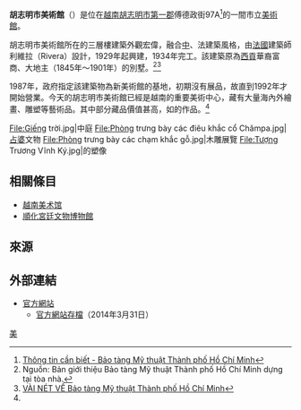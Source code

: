 {{Infobox museum
 |名称    = 胡志明市美術館
 |图像    = Museum of Fine Arts, HCMC.jpg
 |图像大小= 200px
 |图像说明=胡志明市美術館大門口 
 |map_type= Vietnam Ho Chi Minh City
 |latitude=
 |longitude=
 |map_size= <!-- default 220-->
 |map_caption=
 |坐标    ={{coord|10.77153820|106.69398073|display=inline}}
 |established    = 1987年
 |dissolved    = <!--关闭日期-->
 |location    = [[越南|越南]][[胡志明市|胡志明市]][[胡志明市第一郡|第一郡]]傅德政街97號
 |type    = 美術館
 |accreditation    = <!--委派经营-->
 |collections    = <!--藏品类别-->
 |collection_size    = <!--馆藏规模-->
 |visitors    = <!--参观人数-->
 |founder    = <!--建立者-->
 |director    = <!--馆长-->
 |president    = <!--館长-->
 |curator    = <!--策展人-->
 |owner    = {{VIE}}
 |publictransit    = <!--公共交通-->
 |website    = {{URL|www.baotangmythuattphcm.com}}
}}
'''胡志明市美術館'''（{{vie|v=Bảo tàng Mỹ thuật Thành phố Hồ Chí Minh|hn=寶藏美術城庯胡志明}}）是位在[[越南|越南]][[胡志明市|胡志明市]][[胡志明市第一郡|第一郡]]傅德政街97A<ref name="dizhi">[https://web.archive.org/web/20130806005149/http://www.baotangmythuattphcm.vn/services.php?act=detail&iServiceID=23 Thông tin cần biết - Bảo tàng Mỹ thuật Thành phố Hồ Chí Minh]</ref>的一間市立[[美術館|美術館]]。

胡志明市美術館所在的三層樓建築外觀宏偉，融合[[中國建築|中]]、法建築風格，由[[法國|法國]]建築師利維拉（Rivera）設計，1929年起興建，1934年完工。該建築原為[[胡志明市|西貢]]華裔富商、大地主{{link-vi|黃文華 (越南)|Chú Hỏa|黃文華}}（1845年～1901年）的別墅。<ref>Nguồn: Bản giới thiệu Bảo tàng Mỹ thuật Thành phố Hồ Chí Minh dựng tại tòa nhà.</ref><ref name="history-of-amoh">[https://web.archive.org/web/20131109213621/http://www.baotangmythuattphcm.vn/about.php VÀI NÉT VỀ Bảo tàng Mỹ thuật Thành phố Hồ Chí Minh]</ref>

1987年，政府指定該建築物為新美術館的基地，初期沒有展品，故直到1992年才開始營業。今天的胡志明市美術館已經是越南的重要美術中心，藏有大量海內外繪畫、雕塑等藝術品。其中部分藏品價值甚高，如{{link-vi|阮家智|Nguyễn Gia Trí}}的作品。<ref name="history-of-amoh" />

<gallery>
File:Giếng trời.jpg|中庭
File:Phòng trưng bày các điêu khắc cổ Chămpa.jpg| [[占婆|占婆]]文物
File:Phòng trưng bày các chạm khắc gỗ.jpg|木雕展覽
File:Tượng Trương Vĩnh Ký.jpg|{{link-vi|張永冀|Trương Vĩnh Ký}}的塑像
</gallery>

== 相關條目 ==
* [[越南美术馆|越南美术馆]]
* [[順化宮廷文物博物館|順化宮廷文物博物館]]

== 來源 ==
{{Reflist}}
== 外部連結 ==
* [http://www.baotangmythuattphcm.vn/index.php?lang=vn 官方網站]{{失效鏈結}}
** [https://web.archive.org/web/20140331051005/http://www.baotangmythuattphcm.vn/index.php?lang=vn 官方網站存檔]（2014年3月31日）
[[Category:胡志明市博物館|美]]